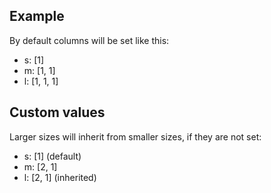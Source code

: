 ## Example

By default columns will be set like this:

- s: [1]
- m: [1, 1]
- l: [1, 1, 1]

<LiveCodeEditor />

## Custom values

Larger sizes will inherit from smaller sizes, if they are not set:

- s: [1] (default)
- m: [2, 1]
- l: [2, 1] (inherited)

<LiveCodeEditor example="custom-values" />

